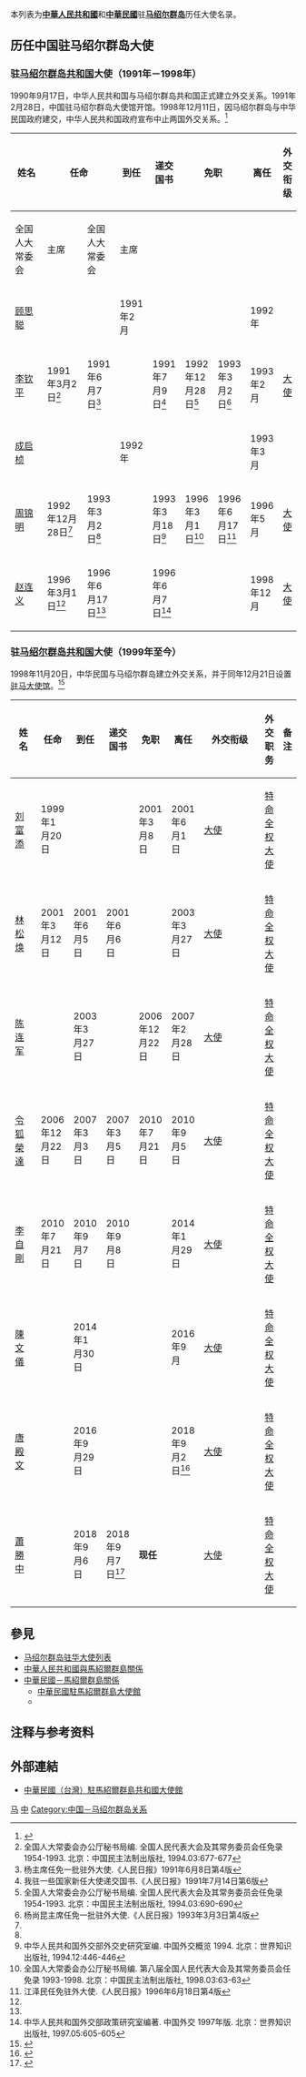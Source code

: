 本列表为'''[[中華人民共和國|中華人民共和國]]'''和'''[[中華民國|中華民國]]'''驻'''[[马绍尔群岛|马绍尔群岛]]'''历任大使名录。

== 历任中国驻马绍尔群岛大使 ==
=== {{PRC}}驻[[马绍尔群岛共和国|马绍尔群岛共和国]]大使（1991年－1998年） ===
1990年9月17日，中华人民共和国与马绍尔群岛共和国正式建立外交关系。1991年2月28日，中国驻马绍尔群岛大使馆开馆。1998年12月11日，因马绍尔群岛与中华民国政府建交，中华人民共和国政府宣布中止两国外交关系。<ref name="mfa">{{cite web|url=http://www.mfa.gov.cn/chn/pds/ziliao/wjrw/2167/2173/t9271.htm|title=驻马绍尔群岛共和国历任大使|publisher=中华人民共和国外交部|access-date=2010-10-30|archive-date=2021-12-22|archive-url=https://web.archive.org/web/20211222022344/http://www.mfa.gov.cn/chn/pds/ziliao/wjrw/2167/2173/t9271.htm}}</ref>
{| class="wikitable"
|-
! width=6% rowspan="2" |姓名
! width=9% colspan="2" |任命
! width=9% rowspan="2" |到任
! width=9% rowspan="2" |递交国书
! width=9% colspan="2" |免职
! width=9% rowspan="2" |离任
! width=8% rowspan="2" |外交衔级
! width=10% rowspan="2" |外交职务
! width=13% rowspan="2" |备注
|-
! width=9% |全国人大常委会
! width=9% |主席
! width=9% |全国人大常委会
! width=9% |主席
|-
| [[顾思聪|顾思聪]]
|
|
| 1991年2月
|
|
|
| 1992年
|
| [[临时代办|临时代办]]
| 筹备开馆
|-
| [[李钦平|李钦平]]
| 1991年3月2日<ref>全国人大常委会办公厅秘书局编. 全国人民代表大会及其常务委员会任免录 1954-1993. 北京：中国民主法制出版社, 1994.03:677-677</ref>
| 1991年6月7日<ref>杨主席任免一批驻外大使.《人民日报》1991年6月8日第4版</ref>
|
| 1991年7月9日<ref>我驻一些国家新任大使递交国书.《人民日报》1991年7月14日第6版</ref>
| 1992年12月28日<ref name=wyh921228>全国人大常委会办公厅秘书局编. 全国人民代表大会及其常务委员会任免录 1954-1993. 北京：中国民主法制出版社, 1994.03:690-690</ref>
| 1993年3月2日<ref name=zx930302>杨尚昆主席任免一批驻外大使.《人民日报》1993年3月3日第4版</ref>
| 1993年2月
| [[大使|大使]]
| [[特命全权大使|特命全权大使]]
| 驻密克罗尼西亚联邦兼
|-
| [[成启桢|成启桢]]
|
|
| 1992年
|
|
|
| 1993年3月
|
| [[临时代办|临时代办]]
|
|-
| [[周锦明|周锦明]]
| 1992年12月28日<ref name=wyh921228/>
| 1993年3月2日<ref name=zx930302/>
|
| 1993年3月18日<ref>中华人民共和国外交部外交史研究室编. 中国外交概览 1994. 北京：世界知识出版社, 1994.12:446-446</ref>
| 1996年3月1日<ref name=wyh960301>全国人大常委会办公厅秘书局编. 第八届全国人民代表大会及其常务委员会任免录 1993-1998. 北京：中国民主法制出版社, 1998.03:63-63</ref>
| 1996年6月17日<ref name=zx960617>江泽民任免驻外大使.《人民日报》1996年6月18日第4版</ref>
| 1996年5月
| [[大使|大使]]
| [[特命全权大使|特命全权大使]]
|
|-
| [[赵连义|赵连义]]
| 1996年3月1日<ref name=wyh960301/>
| 1996年6月17日<ref name=zx960617/>
|
| 1996年6月7日<ref>中华人民共和国外交部政策研究室编著. 中国外交 1997年版. 北京：世界知识出版社, 1997.05:605-605</ref>
|
|
| 1998年12月
| [[大使|大使]]
| [[特命全权大使|特命全权大使]]
|
|}

=== {{ROC}}驻[[马绍尔群岛共和国|马绍尔群岛共和国]]大使（1999年至今） ===
1998年11月20日，中华民国与马绍尔群岛建立外交关系，并于同年12月21日设置[[中華民國駐馬紹爾群島大使館|驻马大使馆]]。<ref>{{cite book|title=《台灣歷史辭典》（附錄）|author=許雪姬|publisher=行政院文化建設委員會|chapter=中華民國歷任駐外大使(遷臺後，1949~2003.10)}}</ref>
{| class="wikitable"
|-
! width=12% |姓名
! width=10% |任命
! width=10% |到任
! width=10% |递交国书
! width=10% |免职
! width=10% |离任
! width=8% |外交衔级
! width=10% |外交职务
! width=13% colspan="2" |备注
|-
| [[刘富添|刘富添]]
| 1999年1月20日
|
|
| 2001年3月8日
| 2001年6月1日
| [[大使|大使]]
| [[特命全权大使|特命全权大使]]
|
|-
| [[林松焕|林松焕]]
| 2001年3月12日
| 2001年6月5日
| 2001年6月6日
|
| 2003年3月27日
| [[大使|大使]]
| [[特命全权大使|特命全权大使]]
|
|-
| [[陈连军|陈连军]]
|
| 2003年3月27日
|
| 2006年12月22日
| 2007年2月28日
| [[大使|大使]]
| [[特命全权大使|特命全权大使]]
|
|-
| [[令狐榮達|令狐榮達]]
| 2006年12月22日
| 2007年3月3日
| 2007年3月5日
| 2010年7月21日
| 2010年9月5日
| [[大使|大使]]
| [[特命全权大使|特命全权大使]]
|
|-
| [[李自剛|李自剛]]
| 2010年7月21日
| 2010年9月7日
| 2010年9月8日
|
| 2014年1月29日
| [[大使|大使]]
| [[特命全权大使|特命全权大使]]
|
|-
| [[陳文儀|陳文儀]]
|
| 2014年1月30日
|
|
| 2016年9月
| [[大使|大使]]
| [[特命全权大使|特命全权大使]]
|
|-
| [[唐殿文|唐殿文]]
|
| 2016年9月29日
|
|
| 2018年9月2日<ref>{{Cite web |url=https://www.taiwanembassy.org/mh/post/1610.html |title=本館唐大使於本（9）月2日離任搭機離馬 |accessdate=2018-11-07 |archive-date=2018-11-07 |archive-url=https://web.archive.org/web/20181107145314/https://www.taiwanembassy.org/mh/post/1610.html |dead-url=no }}</ref>
| [[大使|大使]]
| [[特命全权大使|特命全权大使]]
|
|-
| [[蕭勝中|蕭勝中]]
|
| 2018年9月6日
| 2018年9月7日<ref>{{Cite web |url=https://www.taiwanembassy.org/mh/post/1620.html |title=新任駐馬紹爾群島共和國大使蕭勝中於107年9月7日向馬國海妮總統閣下（H. E. President Hilda C. Heine）呈遞到任國書 |accessdate=2018-11-07 |archive-date=2019-05-10 |archive-url=https://web.archive.org/web/20190510105233/https://www.taiwanembassy.org/mh/post/1620.html |dead-url=no }}</ref>
| '''现任'''
|
| [[大使|大使]]
| [[特命全权大使|特命全权大使]]
|
|}

==參見==
* [[马绍尔群岛驻华大使列表|马绍尔群岛驻华大使列表]]
* [[中華人民共和國與馬紹爾群島關係|中華人民共和國與馬紹爾群島關係]]
* [[中華民國－馬紹爾群島關係|中華民國－馬紹爾群島關係]]
**[[中華民國駐馬紹爾群島大使館|中華民國駐馬紹爾群島大使館]]
**{{link-ja|馬紹爾群島駐華大使館|在中華民国マーシャル諸島大使館}}

== 注释与参考资料 ==
{{reflist|2}}

== 外部連結 ==
*[https://www.taiwanembassy.org/mh/index.html 中華民國（台灣）駐馬紹爾群島共和國大使館] {{Wayback|url=https://www.taiwanembassy.org/mh/index.html |date=20220508030728 }}{{zh-hant icon}}{{en icon}}

{{中國駐馬紹爾群島大使}}
{{中国驻外大使|民國}}

[[Category:中国驻外大使列表|马]]
[[Category:驻马绍尔群岛大使列表|中]]
[[Category:中国－马绍尔群岛关系|Category:中国－马绍尔群岛关系]]
